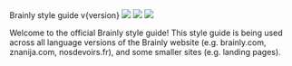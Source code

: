 
<Meta title="Introduction ✏️/Getting Started" />

<Flex direction="column" className="sg-space-y-s">
<Logo />

<Flex direction="row" alignItems="baseline" className="sg-space-x-xs">
  <TextBit type="h1" color="black">
    Brainly style guide
  </TextBit>
  <Text weight="bold" size="small" color="gray-secondary">
    v{version}
  </Text>
</Flex>

<Flex className="sg-space-x-xxs">
  <img src="https://img.shields.io/npm/v/brainly-style-guide" />
  <img src="https://img.shields.io/npm/l/brainly-style-guide" />
  <img src="https://img.shields.io/travis/brainly/style-guide" />
</Flex>

</Flex>

<br />

Welcome to the official Brainly style guide! This style guide is being used across all language versions of the Brainly website (e.g. <Link href="https://brainly.com">brainly.com</Link>, <Link href="https://znanija.com">znanija.com</Link>, <Link href="https://nosdevoirs.fr">nosdevoirs.fr</Link>), and some smaller sites (e.g. landing pages).
